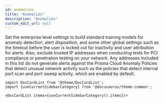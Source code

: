 ```yaml
---
id: anomalies
title: "Anomalies"
description: "Anomalies"
custom_edit_url: null
---
```




Set the enterprise level settings to build standard training models for anomaly detection, alert disposition, 
and some other global settings such as the timeout before the user is locked out for inactivity and user 
attribution for alerts.
 Also, exclude trusted IP addresses when conducting tests for PCI compliance or penetration testing on your network. 
Any addresses included in this list do not generate alerts against the Prisma Cloud Anomaly Policies that 
detect unusual network activity such as the policies that detect internal port scan and port sweep activity, which are enabled by default.




```mdx-code-block
import DocCardList from '@theme/DocCardList';
import {useCurrentSidebarCategory} from '@docusaurus/theme-common';

<DocCardList items={useCurrentSidebarCategory().items}/>
```
      